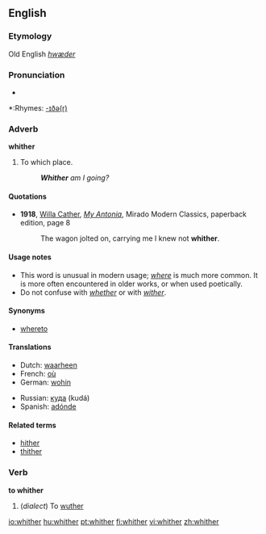 ==English==

===Etymology===
Old English ''[[hwæder]]''

===Pronunciation===
*{{audio|en-us-whither.ogg|Audio (US)}}

*:Rhymes: [[Rhymes:English:-ɪðə(r)|-ɪðə(r)]]

===Adverb===
'''whither'''

# To which place.
#: '''''Whither''' am I going?''

====Quotations====
*'''1918''', [[w:Willa Cather|Willa Cather]], ''[[w:My Antonia|My Antonia]]'', Mirado Modern Classics, paperback edition, page 8
*:The wagon jolted on, carrying me I knew not '''whither'''.

====Usage notes====
*This word is unusual in modern usage; ''[[where]]'' is much more common. It is more often encountered in older works, or when used poetically.
*Do not confuse with ''[[whether]]'' or with ''[[wither]]''.

====Synonyms====
*[[whereto]]

====Translations====
{{trans-top|to which place}}
*Dutch: [[waarheen]]
*French: [[où]]
*German: [[wohin]]
{{trans-mid}}
*Russian: [[куда]] (kudá)
*Spanish: [[adónde]]
{{trans-bottom}}

====Related terms====
*[[hither]]
*[[thither]]

===Verb===
'''to whither'''

# (''dialect'') To [[wuther]]

[[io:whither]]
[[hu:whither]]
[[pt:whither]]
[[fi:whither]]
[[vi:whither]]
[[zh:whither]]